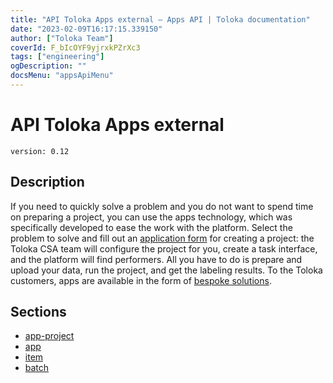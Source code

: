 ```yaml
---
title: "API Toloka Apps external — Apps API | Toloka documentation"
date: "2023-02-09T16:17:15.339150"
author: ["Toloka Team"]
coverId: F_bIcOYF9yjrxkPZrXc3
tags: ["engineering"]
ogDescription: ""
docsMenu: "appsApiMenu"
---
```


# API Toloka Apps external

`version: 0.12`

## Description

If you need to quickly solve a problem and you do not want to spend time on preparing a project, you can use the apps technology, which was specifically developed to ease the work with the platform.
Select the problem to solve and fill out an [application form](https://toloka.ai/talk-to-us/) for creating a project: the Toloka CSA team will configure the project for you, create a task interface, and the platform will find performers. All you have to do is prepare and upload your data, run the project, and get the labeling results.
To the Toloka customers, apps are available in the form of [bespoke solutions](https://toloka.ai/pricing).

## Sections

- [app-project](/docs-new/apps-api/app-project)
- [app](/docs-new/apps-api/app)
- [item](/docs-new/apps-api/item)
- [batch](/docs-new/apps-api/batch)
